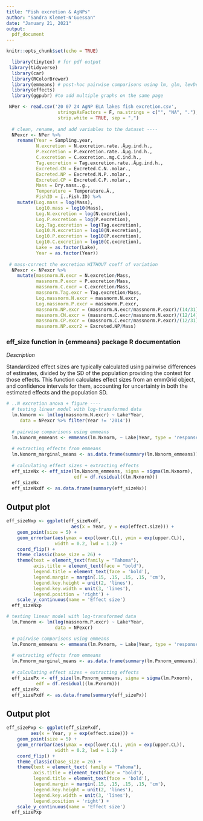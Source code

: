 ```yaml
---
title: "Fish excretion & AgNPs"
author: "Sandra Klemet-N'Guessan"
date: "January 21, 2021"
output:
  pdf_document
---
```


```r
knitr::opts_chunk$set(echo = TRUE)
```

```r
  library(tinytex) # for pdf output
 library(tidyverse)
  library(car)
  library(RColorBrewer)
  library(emmeans) # post-hoc pairwise comparisons using lm, glm, levDev models
  library(effects)
  library(ggpubr) #to add multiple graphs on the same page

 NPer <- read.csv('20 07 24 AgNP ELA lakes fish excretion.csv',
                   stringsAsFactors = F, na.strings = c("", "NA", "."), 
                   strip.white = TRUE, sep = ",")  
  
  # clean, rename, and add variables to the dataset ----
  NPexcr <- NPer %>% 
    rename(Year = Sampling.year,
           N.excretion = N.excretion.rate..Âµg.ind.h.,
           P.excretion = P.excretion.rate..Âµg.ind.h.,
           C.excretion = C.excretion..mg.C.ind.h.,
           Tag.excretion = Tag.excretion.rate..Âµg.ind.h.,
           Excreted.CN = Excreted.C.N..molar.,
           Excreted.NP = Excreted.N.P..molar.,
           Excreted.CP = Excreted.C.P..molar.,
           Mass = Dry.mass..g.,
           Temperature = Temperature.Â.,
           FishID = ï..Fish.ID) %>% 
    mutate(Log.mass = log(Mass),
           Log10.mass = log10(Mass),
           Log.N.excretion = log(N.excretion),
           Log.P.excretion = log(P.excretion),
           Log.Tag.excretion = log(Tag.excretion),
           Log10.N.excretion = log10(N.excretion),
           Log10.P.excretion = log10(P.excretion),
           Log10.C.excretion = log10(C.excretion),
           Lake = as.factor(Lake),
           Year = as.factor(Year))
 
 # mass-correct the excretion WITHOUT coeff of variation 
  NPexcr <- NPexcr %>% 
    mutate(massnorm.N.excr = N.excretion/Mass,
           massnorm.P.excr = P.excretion/Mass,
           massnorm.C.excr = C.excretion/Mass,
           massnorm.Tag.excr = Tag.excretion/Mass,
           Log.massnorm.N.excr = massnorm.N.excr,
           Log.massnorm.P.excr = massnorm.P.excr,
           massnorm.NP.excr = (massnorm.N.excr/massnorm.P.excr)/(14/31),
           massnorm.CN.excr = (massnorm.C.excr/massnorm.N.excr)/(12/14),
           massnorm.CP.excr = (massnorm.C.excr/massnorm.P.excr)/(12/31),
           massnorm.NP.excr2 = Excreted.NP/Mass)
```


### eff_size function in {emmeans} package R documentation {.css_class}

*Description*

Standardized effect sizes are typically calculated using pairwise differences of estimates, divided by the SD of the population providing the context for those effects. This function calculates effect sizes from an emmGrid object, and confidence intervals for them, accounting for uncertainty in both the estimated effects and the population SD.  


```r
# ..N excretion anova + figure ----
  # testing linear model with log-transformed data
  lm.Nxnorm <- lm(log(massnorm.N.excr) ~ Lake*Year, 
     data = NPexcr %>% filter(Year != '2014'))
  
  # pairwise comparisons using emmeans
  lm.Nxnorm_emmeans <- emmeans(lm.Nxnorm, ~ Lake|Year, type = 'response')
  
  # extracting effects from emmeans
  lm.Nxnorm_marginal_means <- as.data.frame(summary(lm.Nxnorm_emmeans))
  
  # calculating effect sizes + extracting effects
  eff_sizeNx <- eff_size(lm.Nxnorm_emmeans, sigma = sigma(lm.Nxnorm), 
                         edf = df.residual((lm.Nxnorm)))
  eff_sizeNx
  eff_sizeNxdf <- as.data.frame(summary(eff_sizeNx))
```

## Output plot

```r
eff_sizeNxp <- ggplot(eff_sizeNxdf,
                        aes(x = Year, y = exp(effect.size))) +
    geom_point(size = 5) +
    geom_errorbar(aes(ymax = exp(lower.CL), ymin = exp(upper.CL)),
                  width = 0.2, lwd = 1.2) +
    coord_flip() +
    theme_classic(base_size = 26) +
    theme(text = element_text(family = "Tahoma"),
          axis.title = element_text(face = "bold"),
          legend.title = element_text(face = 'bold'),
          legend.margin = margin(.15, .15, .15, .15, 'cm'),
          legend.key.height = unit(2, 'lines'), 
          legend.key.width = unit(3, 'lines'),
          legend.position = 'right') +
    scale_y_continuous(name = 'Effect size')
  eff_sizeNxp
```

```r
# testing linear model with log-transformed data
  lm.Pxnorm <- lm(log(massnorm.P.excr) ~ Lake*Year, 
                  data = NPexcr)

  # pairwise comparisons using emmeans
  lm.Pxnorm_emmeans <- emmeans(lm.Pxnorm, ~ Lake|Year, type = 'response')
  
  # extracting effects from emmeans
  lm.Pxnorm_marginal_means <- as.data.frame(summary(lm.Pxnorm_emmeans))
  
  # calculating effect sizes + extracting effects
  eff_sizePx <- eff_size(lm.Pxnorm_emmeans, sigma = sigma(lm.Pxnorm), 
           edf = df.residual((lm.Pxnorm)))
  eff_sizePx
  eff_sizePxdf <- as.data.frame(summary(eff_sizePx))
```

## Output plot

```r
eff_sizePxp <- ggplot(eff_sizePxdf,
         aes(x = Year, y = exp(effect.size))) +
    geom_point(size = 5) +
    geom_errorbar(aes(ymax = exp(lower.CL), ymin = exp(upper.CL)),
                  width = 0.2, lwd = 1.2) +
    coord_flip() +
    theme_classic(base_size = 26) +
    theme(text = element_text( family = "Tahoma"),
          axis.title = element_text(face = "bold"),
          legend.title = element_text(face = 'bold'),
          legend.margin = margin(.15, .15, .15, .15, 'cm'),
          legend.key.height = unit(2, 'lines'), 
          legend.key.width = unit(3, 'lines'),
          legend.position = 'right') +
    scale_y_continuous(name = 'Effect size')
  eff_sizePxp
```


